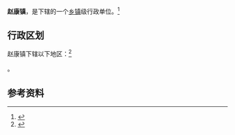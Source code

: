 {{中国乡级行政区|14/10/23/101/000}}

'''赵康镇'''，是{{PRC admin/fullname|14/10/23/101/000|3}}下辖的一个[[乡镇|乡镇]]级行政单位。<ref>{{PRC admin/ref sgc|{{PRC admin/parent|14/10/23/101/000}}}}</ref>

== 行政区划 ==

赵康镇下辖以下地区：<ref>{{PRC admin/ref sgc|14/10/23/101/000}}</ref>

{{PRC admin/children|14/10/23/101/000}}。

== 参考资料 ==

{{reflist}}

{{行政区划小作品}}
{{PRC admin/navcat|14/10/23/101/000}}